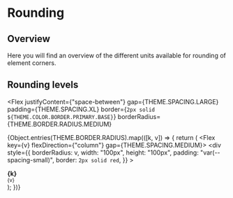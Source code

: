 <!-- Rounding.stories.mdx -->


<Meta title="Foundations/Rounding" />

# Rounding

## Overview

Here you will find an overview of the different units available for rounding of element corners.

<GlobalStyle />

## Rounding levels

<Flex
  justifyContent={"space-between"}
  gap={THEME.SPACING.LARGE}
  padding={THEME.SPACING.XL}
  border={`2px solid ${THEME.COLOR.BORDER.PRIMARY.BASE}`}
  borderRadius={THEME.BORDER.RADIUS.MEDIUM}
>
  {Object.entries(THEME.BORDER.RADIUS).map(([k, v]) => {
    return (
      <Flex key={v} flexDirection={"column"} gap={THEME.SPACING.MEDIUM}>
        <div
          style={{
            borderRadius: v,
            width: "100px",
            height: "100px",
            padding: "var(--spacing-small)",
            border: `2px solid red`,
          }}
        >
        </div>
        <div>
          <b>{k}</b>
          <br />
          <small>{v}</small>
        </div>
      </Flex>
    );
  })}
</Flex>

